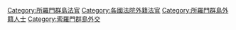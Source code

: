 [[Category:所羅門群島法官|Category:所羅門群島法官]]
[[Category:各國法院外籍法官|Category:各國法院外籍法官]]
[[Category:所羅門群島外籍人士|Category:所羅門群島外籍人士]]
[[Category:索羅門群島外交|Category:索羅門群島外交]]